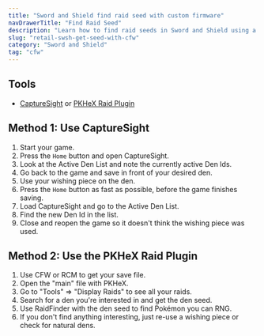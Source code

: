 ```yaml
---
title: "Sword and Shield find raid seed with custom firmware"
navDrawerTitle: "Find Raid Seed"
description: "Learn how to find raid seeds in Sword and Shield using a Switch with custom firmware."
slug: "retail-swsh-get-seed-with-cfw"
category: "Sword and Shield"
tag: "cfw"
---
```


## Tools

- [CaptureSight](https://github.com/zaksabeast/CaptureSight/releases) or [PKHeX Raid Plugin](https://github.com/Leanny/PKHeX_Raid_Plugin)

## Method 1: Use CaptureSight

1. Start your game.
2. Press the `Home` button and open CaptureSight.
3. Look at the Active Den List and note the currently active Den Ids.
4. Go back to the game and save in front of your desired den.
5. Use your wishing piece on the den.
6. Press the `Home` button as fast as possible, before the game finishes saving.
7. Load CaptureSight and go to the Active Den List.
8. Find the new Den Id in the list.
9. Close and reopen the game so it doesn't think the wishing piece was used.

## Method 2: Use the PKHeX Raid Plugin

1. Use CFW or RCM to get your save file.
2. Open the "main" file with PKHeX.
3. Go to "Tools" => "Display Raids" to see all your raids.
4. Search for a den you're interested in and get the den seed.
5. Use RaidFinder with the den seed to find Pokémon you can RNG.
6. If you don't find anything interesting, just re-use a wishing piece or check for natural dens.
